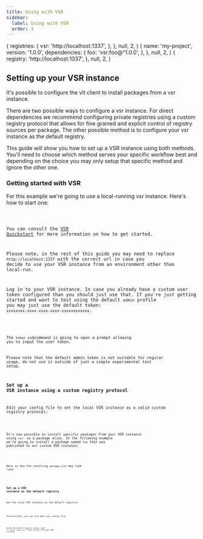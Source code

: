 ```yaml
---
title: Using with VSR
sidebar:
  label: Using with VSR
  order: 3
---
```



  {
    registries: {
      vsr: 'http://localhost:1337',
    },
  },
  null,
  2,
)
  {
    name: 'my-project',
    version: '1.0.0',
    dependencies: {
      foo: 'vsr:foo@^1.0.0',
    },
  },
  null,
  2,
)
  {
    registry: 'http://localhost:1337',
  },
  null,
  2,
)

## Setting up your VSR instance

It's possible to configure the vlt client to install packages from a
vsr instance.

There are two possible ways to configure a vsr instance. For direct
dependencies we recommend configuring private registries using a
custom registry protocol that allows for fine grained and explicit
control of registry sources per package. The other possible method is
to configure your vsr instance as the default registry.

This guide will show you how to set up a VSR instance using both
methods. You'll need to choose which method serves your specific
workflow best and depending on the choice you may only setup that
specific method and ignore the other one.

### Getting started with VSR

For this example we're going to use a local-running vsr instance.
Here's how to start one:

<Code code="$ npx -y vltpkg/vsr" title="Terminal" lang="bash" />

You can consult the
[VSR Quickstart](https://github.com/vltpkg/vsr?tab=readme-ov-file#quick-starts)
for more information on how to get started.

Please note, in the rest of this guide you may need to replace
`http://localhost:1337` with the correct url in case you decide to use
your VSR instance from an environment other than local-run.

Log in to your VSR instance. In case you already have a custom user
token configured than you should just use that. If you're just getting
started and want to test using the default `admin` profile you may
just use the default token: `xxxxxxxx-xxxx-xxxx-xxxx-xxxxxxxxxxxx`.

<Code
  code="$ vlt token --registry=http://localhost:1337 add"
  title="Terminal"
  lang="bash"
/>

The `token` subcommand is going to open a prompt allowing you to input
the user token.

Please note that the default admin token is not suitable for regular
usage, do not use it outside of just a simple experimental test setup.

### Set up a VSR instance using a custom registry protocol

Edit your config file to set the local VSR instance as a valid custom
registry protocol:

<Code code={customProtocolJsonExample} title="vlt.json" lang="json" />

It's now possible to install specific packages from your VSR instance
using `vsr:` as a package alias. In the following example we're going
to install a package named `foo` that was published to our custom VSR
instance:

<Code
  code="$ vlt install foo@vsr:foo@latest"
  title="Terminal"
  lang="bash"
/>

Here is how the resulting `package.json` may look like:

<Code code={packageJsonExample} title="package.json" lang="json" />

### Set up a VSR instance as the default registry

Set the local VSR instance as the default registry:

<Code
  code="$ vlt config set registry=http://localhost:1337"
  title="Terminal"
  lang="bash"
/>

Alternatively, you can also edit your config file:

<Code
  code={defaultRegistryJsonExample}
  title="vlt.json"
  lang="json"
/>

Using the default registry setup, each `vlt install <pkg>` will fetch
assets from your VSR instance.
